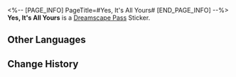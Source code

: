 <%-- [PAGE_INFO]
PageTitle=#Yes, It's All Yours#
[END_PAGE_INFO] --%>
{{Stub|Location information}}
{{Item Infobox
|id          = 223205
|image       = Dreamscape Pass Sticker Yes It's All Yours.png
|type        = Dreamscape Pass Sticker
|type2       = Amusing Ourselves to Death Stickers
|invCategory = 
|rarity      = 4
|effect      = 
|description = Digital stickers that can be used to decorate the pages of the Dreamtour Handbook. They come in many different styles.
|source1     = [[Unlocked by Default]]
}}
{{Description|It smells like financial independence &mdash; It must feel awesome to lie on.}}
'''Yes, It's All Yours''' is a [[Dreamscape Pass]] Sticker.

==Other Languages==
{{Other Languages
|en   = Yes, It's All Yours
|zhs  = 对，都是你的
|zht  = 對，都是你的
|ja   = そう、全部君のだ
|ko   = 맞아, 전부 네 거야
|es   = Sí, todo tuyo
|fr   = Tout ça, c'est pour toi
|ru   = Да, это твоё
|th   = ใช่ ทั้งหมดนี้เป็นของคุณนะ
|vi   = Đúng, Đều Là Của Bạn
|de   = Ja, es gehört alles dir
|id   = Ya, Semua Milikmu
|pt   = Sim, É Tudo Seu
}}

==Change History==
{{Change History|2.0}}
